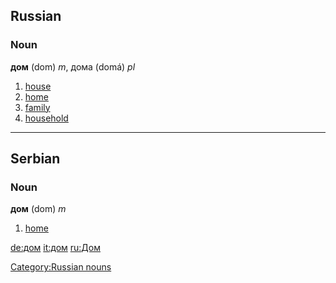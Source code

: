== Russian ==
=== Noun ===
'''дом''' (dom) ''m'', дома (domá) ''pl''

# [[house]]
# [[home]]
# [[family]]
# [[household]]

[[Category:Russian nouns]]
----

== Serbian ==
=== Noun ===
'''дом''' (dom) ''m''

# [[home]]

[[de:дом]]
[[it:дом]]
[[ru:Дом]]